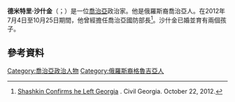 '''德米特里·沙什金'''（{{lang-ka|დიმიტრი შაშკინი}}；{{bd|1975年|8月8日}}）是一位[[喬治亞|喬治亞]]政治家。他是俄羅斯裔喬治亞人。在2012年7月4日至10月25日期間，他曾經擔任喬治亞國防部長<ref>[http://civil.ge/eng/article.php?id=25381 Shashkin Confirms he Left Georgia] {{Wayback|url=http://civil.ge/eng/article.php?id=25381 |date=20160304003721 }}. Civil Georgia. October 22, 2012.</ref>。沙什金已婚並育有兩個孩子。
==參考資料==
{{Reflist}}

{{DEFAULTSORT:Shashkini, Dimitri}}
[[Category:喬治亞政治人物|Category:喬治亞政治人物]]
[[Category:俄羅斯裔格魯吉亞人|Category:俄羅斯裔格魯吉亞人]]